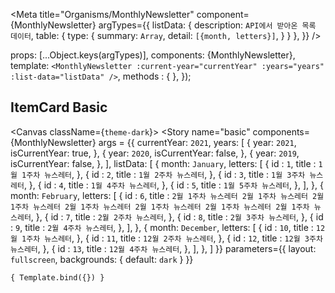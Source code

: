 
<Meta
  title="Organisms/MonthlyNewsletter"
  component={MonthlyNewsletter}
  argTypes={{
    listData: {
      description: `API에서 받아온 목록 데이터`,
      table: {
        type: {
          summary: `Array`,
          detail: `[{month, letters}]`,
        }
      }
    },
  }}
/>

  props: [...Object.keys(argTypes)],
  components: {MonthlyNewsletter},
  template: `
    <MonthlyNewsletter
      :current-year="currentYear"
      :years="years"
      :list-data="listData"
    />
  `,
  methods : {
  },
});

## ItemCard Basic

<Canvas className={`theme-dark`}>
  <Story
    name="basic"
    components={MonthlyNewsletter}
    args = {{
      currentYear: `2021`,
      years: [
        {
          year: `2021`,
          isCurrentYear: true,
        },
        {
          year: `2020`,
          isCurrentYear: false,
        },
        {
          year: `2019`,
          isCurrentYear: false,
        },
      ],
      listData: [
        {
          month: `January`,
          letters: [
            {
              id : `1`,
              title : `1월 1주차 뉴스레터`,
            },
            {
              id : `2`,
              title : `1월 2주차 뉴스레터`,
            },
            {
              id : `3`,
              title : `1월 3주차 뉴스레터`,
            },
            {
              id : `4`,
              title : `1월 4주차 뉴스레터`,
            },
            {
              id : `5`,
              title : `1월 5주차 뉴스레터`,
            },
          ],
        },
        {
          month: `February`,
          letters: [
            {
              id : `6`,
              title : `2월 1주차 뉴스레터 2월 1주차 뉴스레터 2월 1주차 뉴스레터 2월 1주차 뉴스레터 2월 1주차 뉴스레터 2월 1주차 뉴스레터 2월 1주차 뉴스레터`,
            },
            {
              id : `7`,
              title : `2월 2주차 뉴스레터`,
            },
            {
              id : `8`,
              title : `2월 3주차 뉴스레터`,
            },
            {
              id : `9`,
              title : `2월 4주차 뉴스레터`,
            },
          ],
        },
        {
          month: `December`,
          letters: [
            {
              id : `10`,
              title : `12월 1주차 뉴스레터`,
            },
            {
              id : `11`,
              title : `12월 2주차 뉴스레터`,
            },
            {
              id : `12`,
              title : `12월 3주차 뉴스레터`,
            },
            {
              id : `13`,
              title : `12월 4주차 뉴스레터`,
            },
          ],
        },
      ]
    }}
    parameters={{
      layout: `fullscreen`,
      backgrounds: {
        default: `dark`
      }
    }}
  >
    { Template.bind({}) }
  </Story>
</Canvas>
